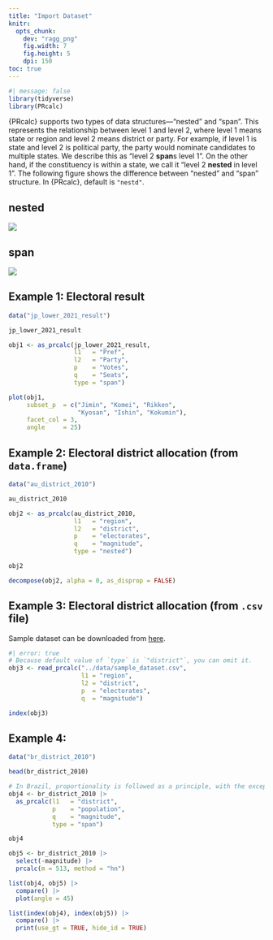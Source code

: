 ```yaml
---
title: "Import Dataset"
knitr: 
  opts_chunk: 
    dev: "ragg_png"
    fig.width: 7
    fig.height: 5
    dpi: 150
toc: true
---
```


```r
#| message: false
library(tidyverse)
library(PRcalc)
```

{PRcalc} supports two types of data structures---"nested" and "span". This represents the relationship between level 1 and level 2, where level 1 means state or region and level 2 means district or party. For example, if level 1 is state and level 2 is political party, the party would nominate candidates to multiple states. We describe this as "level 2 **span**s level 1". On the other hand, if the constituency is within a state, we call it "level 2 **nested** in level 1". The following figure shows the difference between "nested" and "span" structure. In {PRcalc}, default is `"nestd"`.

:::{.panel-tabset}
## nested

![](figs/import_nested.png)

## span

![](figs/import_span.png)
:::

## Example 1: Electoral result

```r
data("jp_lower_2021_result")

jp_lower_2021_result

obj1 <- as_prcalc(jp_lower_2021_result,
                  l1   = "Pref",
                  l2   = "Party",
                  p    = "Votes",
                  q    = "Seats",
                  type = "span")

plot(obj1, 
     subset_p  = c("Jimin", "Komei", "Rikken", 
                   "Kyosan", "Ishin", "Kokumin"),
     facet_col = 3,
     angle     = 25)
```

## Example 2: Electoral district allocation (from `data.frame`)

```r
data("au_district_2010")

au_district_2010

obj2 <- as_prcalc(au_district_2010,
                  l1   = "region",
                  l2   = "district",
                  p    = "electorates",
                  q    = "magnitude",
                  type = "nested")

obj2

decompose(obj2, alpha = 0, as_disprop = FALSE)
```

## Example 3: Electoral district allocation (from `.csv` file)

Sample dataset can be downloaded from [here](../data/sample_dataset.csv).

```r
#| error: true
# Because default value of `type` is `"district"`, you can omit it.
obj3 <- read_prcalc("../data/sample_dataset.csv",
                    l1 = "region",
                    l2 = "district",
                    p  = "electorates",
                    q  = "magnitude")

index(obj3)
```

## Example 4: 

```r
data("br_district_2010")

head(br_district_2010)

# In Brazil, proportionality is followed as a principle, with the exception that there should be a minimum of eight (8) members and a maximum of seventy (70) members per state. (source: Wikipedia) 
obj4 <- br_district_2010 |> 
  as_prcalc(l1   = "district",
            p    = "population",
            q    = "magnitude",
            type = "span")

obj4

obj5 <- br_district_2010 |> 
  select(-magnitude) |> 
  prcalc(m = 513, method = "hn")

list(obj4, obj5) |> 
  compare() |> 
  plot(angle = 45)

list(index(obj4), index(obj5)) |> 
  compare() |> 
  print(use_gt = TRUE, hide_id = TRUE)
```
